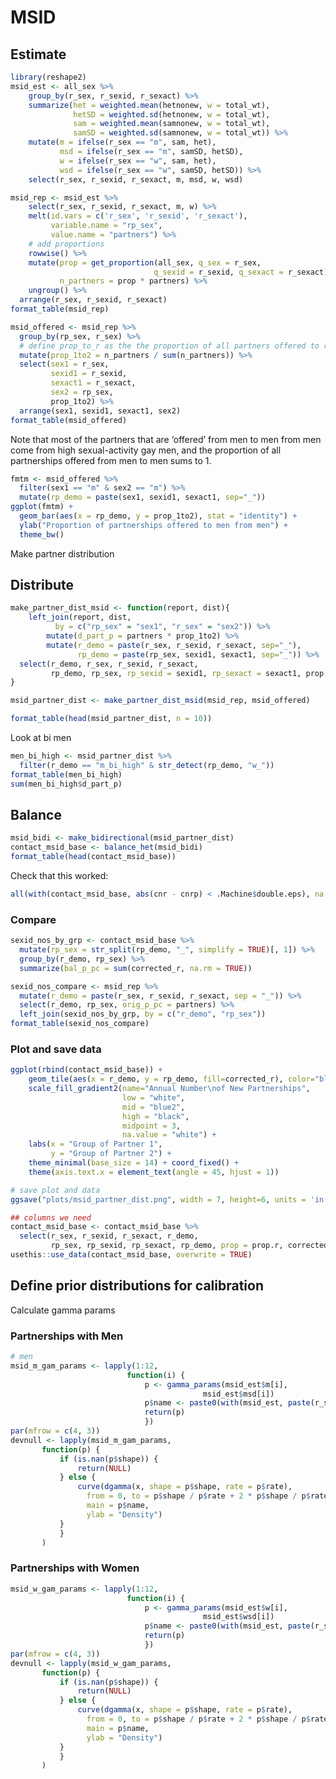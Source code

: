 # MSID

## Estimate

```r
library(reshape2)
msid_est <- all_sex %>%
    group_by(r_sex, r_sexid, r_sexact) %>%
    summarize(het = weighted.mean(hetnonew, w = total_wt),
              hetSD = weighted.sd(hetnonew, w = total_wt),
              sam = weighted.mean(samnonew, w = total_wt),
              samSD = weighted.sd(samnonew, w = total_wt)) %>%
    mutate(m = ifelse(r_sex == "m", sam, het),
           msd = ifelse(r_sex == "m", samSD, hetSD),
           w = ifelse(r_sex == "w", sam, het),
           wsd = ifelse(r_sex == "w", samSD, hetSD)) %>%
    select(r_sex, r_sexid, r_sexact, m, msd, w, wsd)

msid_rep <- msid_est %>%
    select(r_sex, r_sexid, r_sexact, m, w) %>%
    melt(id.vars = c('r_sex', 'r_sexid', 'r_sexact'),
         variable.name = "rp_sex",
         value.name = "partners") %>%
    # add proportions
    rowwise() %>%
    mutate(prop = get_proportion(all_sex, q_sex = r_sex,
                                q_sexid = r_sexid, q_sexact = r_sexact),
           n_partners = prop * partners) %>%
    ungroup() %>%
  arrange(r_sex, r_sexid, r_sexact)
format_table(msid_rep)
```


```r
msid_offered <- msid_rep %>%
  group_by(rp_sex, r_sex) %>%
  # define prop_to_r as the the proportion of all partners offered to r that come from rp
  mutate(prop_1to2 = n_partners / sum(n_partners)) %>%
  select(sex1 = r_sex,
         sexid1 = r_sexid,
         sexact1 = r_sexact,
         sex2 = rp_sex,
         prop_1to2) %>%
  arrange(sex1, sexid1, sexact1, sex2)
format_table(msid_offered)
```

Note that most of the partners that are 'offered' from men to men from men come from high sexual-activity gay men, and the proportion of all partnerships offered from men to men sums to 1.

```r
fmtm <- msid_offered %>%
  filter(sex1 == "m" & sex2 == "m") %>%
  mutate(rp_demo = paste(sex1, sexid1, sexact1, sep="_"))
ggplot(fmtm) +
  geom_bar(aes(x = rp_demo, y = prop_1to2), stat = "identity") +
  ylab("Proportion of partnerships offered to men from men") +
  theme_bw()
```

Make partner distribution

## Distribute

```r
make_partner_dist_msid <- function(report, dist){
    left_join(report, dist,
          by = c("rp_sex" = "sex1", "r_sex" = "sex2")) %>%
        mutate(d_part_p = partners * prop_1to2) %>%
        mutate(r_demo = paste(r_sex, r_sexid, r_sexact, sep="_"),
               rp_demo = paste(rp_sex, sexid1, sexact1, sep="_")) %>%
  select(r_demo, r_sex, r_sexid, r_sexact,
         rp_demo, rp_sex, rp_sexid = sexid1, rp_sexact = sexact1, prop, d_part_p)
}

msid_partner_dist <- make_partner_dist_msid(msid_rep, msid_offered)

format_table(head(msid_partner_dist, n = 10))
```

Look at bi men
```r
men_bi_high <- msid_partner_dist %>%
  filter(r_demo == "m_bi_high" & str_detect(rp_demo, "w_"))
format_table(men_bi_high)
sum(men_bi_high$d_part_p)
```


## Balance

```r
msid_bidi <- make_bidirectional(msid_partner_dist)
contact_msid_base <- balance_het(msid_bidi)
format_table(head(contact_msid_base))
```

Check that this worked:

```r
all(with(contact_msid_base, abs(cnr - cnrp) < .Machine$double.eps), na.rm = TRUE)
```

### Compare
```r
sexid_nos_by_grp <- contact_msid_base %>%
  mutate(rp_sex = str_split(rp_demo, "_", simplify = TRUE)[, 1]) %>%
  group_by(r_demo, rp_sex) %>%
  summarize(bal_p_pc = sum(corrected_r, na.rm = TRUE))

sexid_nos_compare <- msid_rep %>%
  mutate(r_demo = paste(r_sex, r_sexid, r_sexact, sep = "_")) %>%
  select(r_demo, rp_sex, orig_p_pc = partners) %>%
  left_join(sexid_nos_by_grp, by = c("r_demo", "rp_sex"))
format_table(sexid_nos_compare)
```

### Plot and save data

```r
ggplot(rbind(contact_msid_base)) +
    geom_tile(aes(x = r_demo, y = rp_demo, fill=corrected_r), color="black", size = 0.2) +
    scale_fill_gradient2(name="Annual Number\nof New Partnerships",
                         low = "white",
                         mid = "blue2",
                         high = "black",
                         midpoint = 3,
                         na.value = "white") +
    labs(x = "Group of Partner 1",
         y = "Group of Partner 2") +
    theme_minimal(base_size = 14) + coord_fixed() +
    theme(axis.text.x = element_text(angle = 45, hjust = 1))

# save plot and data
ggsave("plots/msid_partner_dist.png", width = 7, height=6, units = 'in', dpi =500)

## columns we need
contact_msid_base <- contact_msid_base %>%
  select(r_sex, r_sexid, r_sexact, r_demo,
         rp_sex, rp_sexid, rp_sexact, rp_demo, prop = prop.r, corrected_r)
usethis::use_data(contact_msid_base, overwrite = TRUE)
```

## Define prior distributions for calibration

Calculate gamma params

### Partnerships with Men
```r
# men
msid_m_gam_params <- lapply(1:12,
                          function(i) {
                              p <- gamma_params(msid_est$m[i],
                                           msid_est$msd[i])
                              p$name <- paste0(with(msid_est, paste(r_sex[i], r_sexid[i], r_sexact[i], sep = "_")))
                              return(p)
                              })
par(mfrow = c(4, 3))
devnull <- lapply(msid_m_gam_params,
       function(p) {
           if (is.nan(p$shape)) {
               return(NULL)
           } else {
               curve(dgamma(x, shape = p$shape, rate = p$rate),
                 from = 0, to = p$shape / p$rate + 2 * p$shape / p$rate^2,
                 main = p$name,
                 ylab = "Density")
           }
           }
       )
```

### Partnerships with Women
```r
msid_w_gam_params <- lapply(1:12,
                          function(i) {
                              p <- gamma_params(msid_est$w[i],
                                           msid_est$wsd[i])
                              p$name <- paste0(with(msid_est, paste(r_sex[i], r_sexid[i], r_sexact[i], sep = "_")))
                              return(p)
                              })
par(mfrow = c(4, 3))
devnull <- lapply(msid_w_gam_params,
       function(p) {
           if (is.nan(p$shape)) {
               return(NULL)
           } else {
               curve(dgamma(x, shape = p$shape, rate = p$rate),
                 from = 0, to = p$shape / p$rate + 2 * p$shape / p$rate^2,
                 main = p$name,
                 ylab = "Density")
           }
           }
       )
```
